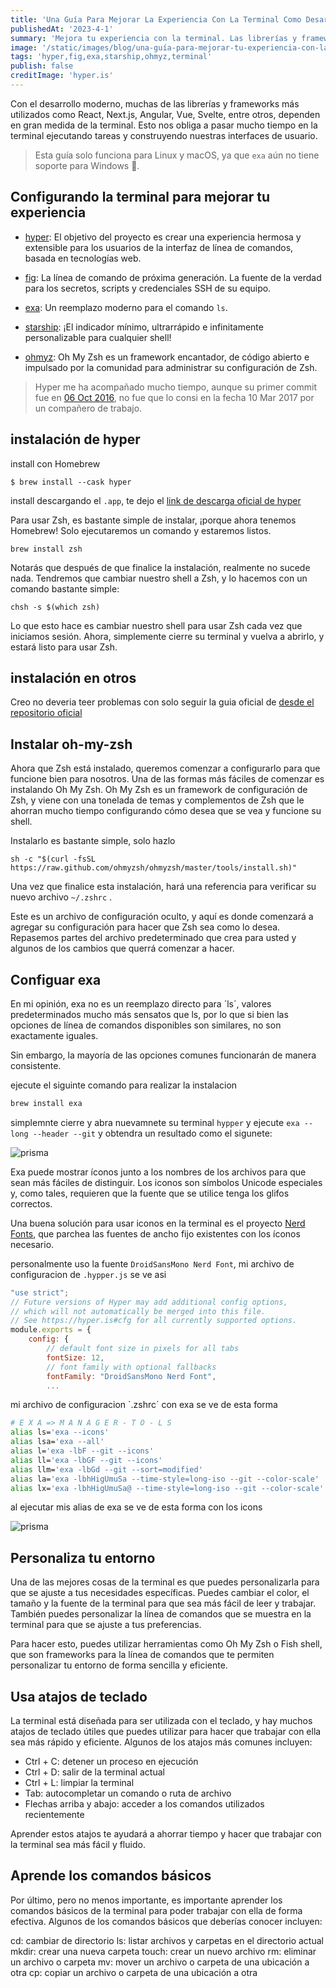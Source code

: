 ```yaml
---
title: 'Una Guía Para Mejorar La Experiencia Con La Terminal Como Desarrollador Front End ✨'
publishedAt: '2023-4-1'
summary: 'Mejora tu experiencia con la terminal. Las librerías y frameworks como React, Next.js, Angular, Vue y Svelte dependen en gran medida de la terminal. Aprende cómo mejorar tu flujo de trabajo con estas herramientas.'
image: '/static/images/blog/una-guía-para-mejorar-tu-experiencia-con-la-terminal-como-desarrollador-front-end/preview.png'
tags: 'hyper,fig,exa,starship,ohmyz,terminal'
publish: false
creditImage: 'hyper.is'
---
```


Con el desarrollo moderno, muchas de las librerías y frameworks más utilizados como React, Next.js, Angular, Vue, Svelte, entre otros, dependen en gran medida de la terminal. Esto nos obliga a pasar mucho tiempo en la terminal ejecutando tareas y construyendo nuestras interfaces de usuario.

> Esta guía solo funciona para Linux y macOS, ya que `exa` aún no tiene soporte para Windows 🫣.

## Configurando la terminal para mejorar tu experiencia

- [hyper](https://hyper.is/):
  El objetivo del proyecto es crear una experiencia hermosa y extensible para los usuarios de la interfaz de línea de comandos, basada en tecnologías web.

- [fig](https://fig.io/): La línea de comando de próxima generación. La fuente de la verdad para los secretos, scripts y credenciales SSH de su equipo.

- [exa](https://the.exa.website/):
  Un reemplazo moderno para el comando `ls`.

- [starship](https://starship.rs/): ¡El indicador mínimo, ultrarrápido e infinitamente personalizable para cualquier shell!

- [ohmyz](https://ohmyz.sh/): Oh My Zsh es un framework encantador, de código abierto e impulsado por la comunidad para administrar su configuración de Zsh.

> Hyper me ha acompañado mucho tiempo, aunque su primer commit fue en [06 Oct 2016](https://github.com/vercel/hyper/releases?page=9), no fue que lo consi en la fecha 10 Mar 2017 por un compañero de trabajo.

## instalación de hyper

install con Homebrew

```
$ brew install --cask hyper
```

install descargando el `.app`, te dejo el [link de descarga oficial de hyper](https://hyper.is/#installation)

Para usar Zsh, es bastante simple de instalar, ¡porque ahora tenemos Homebrew! Solo ejecutaremos un comando y estaremos listos.

`brew install zsh`

Notarás que después de que finalice la instalación, realmente no sucede nada. Tendremos que cambiar nuestro shell a Zsh, y lo hacemos con un comando bastante simple:

```
chsh -s $(which zsh)
```

Lo que esto hace es cambiar nuestro shell para usar Zsh cada vez que iniciamos sesión. Ahora, simplemente cierre su terminal y vuelva a abrirlo, y estará listo para usar Zsh.

## instalación en otros

Creo no deveria teer problemas con solo seguir la guia oficial de [desde el repositorio oficial](https://github.com/vercel/hyper#usage)

## Instalar oh-my-zsh

Ahora que Zsh está instalado, queremos comenzar a configurarlo para que funcione bien para nosotros. Una de las formas más fáciles de comenzar es instalando Oh My Zsh. Oh My Zsh es un framework de configuración de Zsh, y viene con una tonelada de temas y complementos de Zsh que le ahorran mucho tiempo configurando cómo desea que se vea y funcione su shell.

Instalarlo es bastante simple, solo hazlo

`sh -c "$(curl -fsSL https://raw.github.com/ohmyzsh/ohmyzsh/master/tools/install.sh)"`

Una vez que finalice esta instalación, hará una referencia para verificar su nuevo archivo `~/.zshrc` .

Este es un archivo de configuración oculto, y aquí es donde comenzará a agregar su configuración para hacer que Zsh sea como lo desea. Repasemos partes del archivo predeterminado que crea para usted y algunos de los cambios que querrá comenzar a hacer.


## Configuar exa

En mi opinión, exa no es un reemplazo directo para ´ls´, valores predeterminados mucho más sensatos que ls, por lo que si bien las opciones de línea de comandos disponibles son similares, no son exactamente iguales.

Sin embargo, la mayoría de las opciones comunes funcionarán de manera consistente.

ejecute el siguinte comando para realizar la instalacion

```sh
brew install exa
```

simplemnte cierre y abra nuevamnete su terminal `hypper` y ejecute `exa --long --header --git` y obtendra un resultado como el sigunete:

<Image
  alt="prisma"
  src="/static/images/blog/una-guía-para-mejorar-tu-experiencia-con-la-terminal-como-desarrollador-front-end/ls-git.png"
  width={250}
  height={190}
  layout="responsive"
  quality="100"
  priority
/>

Exa puede mostrar íconos junto a los nombres de los archivos para que sean más fáciles de distinguir. Los iconos son símbolos Unicode especiales y, como tales, requieren que la fuente que se utilice tenga los glifos correctos.

Una buena solución para usar iconos en la terminal es el proyecto [Nerd Fonts](https://www.nerdfonts.com/), que parchea las fuentes de ancho fijo existentes con los íconos necesario.

personalmente uso la fuente `DroidSansMono Nerd Font`, mi archivo de configuracion de `.hypper.js` se ve asi

```js
"use strict";
// Future versions of Hyper may add additional config options,
// which will not automatically be merged into this file.
// See https://hyper.is#cfg for all currently supported options.
module.exports = {
    config: {
        // default font size in pixels for all tabs
        fontSize: 12,
        // font family with optional fallbacks
        fontFamily: "DroidSansMono Nerd Font",
        ...
```

mi archivo de configuracion `.zshrc´ con exa se ve de esta forma

```sh
# E X A => M A N A G E R - T O - L S
alias ls='exa --icons'
alias lsa='exa --all'
alias l='exa -lbF --git --icons'
alias ll='exa -lbGF --git --icons'
alias llm='exa -lbGd --git --sort=modified'
alias la='exa -lbhHigUmuSa --time-style=long-iso --git --color-scale'
alias lx='exa -lbhHigUmuSa@ --time-style=long-iso --git --color-scale'
```

al ejecutar mis alias de exa se ve de esta forma con los icons

<Image
  alt="prisma"
  src="/static/images/blog/una-guía-para-mejorar-tu-experiencia-con-la-terminal-como-desarrollador-front-end/ls-icons.png"
  width={250}
  height={190}
  layout="responsive"
  quality="100"
  priority
/>


## Personaliza tu entorno

Una de las mejores cosas de la terminal es que puedes personalizarla para que se ajuste a tus necesidades específicas. Puedes cambiar el color, el tamaño y la fuente de la terminal para que sea más fácil de leer y trabajar. También puedes personalizar la línea de comandos que se muestra en la terminal para que se ajuste a tus preferencias.

Para hacer esto, puedes utilizar herramientas como Oh My Zsh o Fish shell, que son frameworks para la línea de comandos que te permiten personalizar tu entorno de forma sencilla y eficiente.

## Usa atajos de teclado

La terminal está diseñada para ser utilizada con el teclado, y hay muchos atajos de teclado útiles que puedes utilizar para hacer que trabajar con ella sea más rápido y eficiente. Algunos de los atajos más comunes incluyen:

- Ctrl + C: detener un proceso en ejecución
- Ctrl + D: salir de la terminal actual
- Ctrl + L: limpiar la terminal
- Tab: autocompletar un comando o ruta de archivo
- Flechas arriba y abajo: acceder a los comandos utilizados recientemente

Aprender estos atajos te ayudará a ahorrar tiempo y hacer que trabajar con la terminal sea más fácil y fluido.

## Aprende los comandos básicos

Por último, pero no menos importante, es importante aprender los comandos básicos de la terminal para poder trabajar con ella de forma efectiva. Algunos de los comandos básicos que deberías conocer incluyen:

cd: cambiar de directorio
ls: listar archivos y carpetas en el directorio actual
mkdir: crear una nueva carpeta
touch: crear un nuevo archivo
rm: eliminar un archivo o carpeta
mv: mover un archivo o carpeta de una ubicación a otra
cp: copiar un archivo o carpeta de una ubicación a otra
